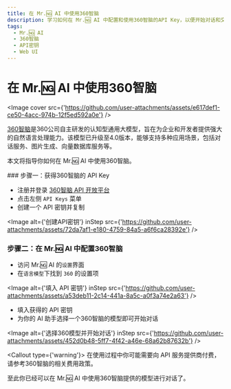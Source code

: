 ```yaml
---
title: 在 Mr.🆖 AI 中使用360智脑
description: 学习如何在 Mr.🆖 AI 中配置和使用360智脑的API Key，以便开始对话和交互。
tags:
  - Mr.🆖 AI
  - 360智脑
  - API密钥
  - Web UI
---
```


# 在 Mr.🆖 AI 中使用360智脑

<Image
  cover
  src={'https://github.com/user-attachments/assets/e617def1-ce50-4acc-974b-12f5ed592a0e'}
/>

[360智脑](https://ai.360.com/)是360公司自主研发的认知型通用大模型，旨在为企业和开发者提供强大的自然语言处理能力。该模型已升级至4.0版本，能够支持多种应用场景，包括对话服务、图片生成、向量数据库服务等。

本文将指导你如何在 Mr.🆖 AI 中使用360智脑。

<Steps>
### 步骤一：获得360智脑的 API Key

- 注册并登录 [360智脑 API 开放平台](https://ai.360.com/platform/keys)
- 点击左侧 `API Keys` 菜单
- 创建一个 API 密钥并复制

<Image
  alt={'创建API密钥'}
  inStep
  src={'https://github.com/user-attachments/assets/72da7af1-e180-4759-84a5-a6f6ca28392e'}
/>

### 步骤二：在 Mr.🆖 AI 中配置360智脑

- 访问 Mr.🆖 AI 的`设置`界面
- 在`语言模型`下找到 `360` 的设置项

<Image
  alt={'填入 API 密钥'}
  inStep
  src={'https://github.com/user-attachments/assets/a53deb11-2c14-441a-8a5c-a0f3a74e2a63'}
/>

- 填入获得的 API 密钥
- 为你的 AI 助手选择一个360智脑的模型即可开始对话

<Image
  alt={'选择360模型并开始对话'}
  inStep
  src={'https://github.com/user-attachments/assets/452d0b48-5ff7-4f42-a46e-68a62b87632b'}
/>

<Callout type={'warning'}>
  在使用过程中你可能需要向 API 服务提供商付费，请参考360智脑的相关费用政策。
</Callout>

</Steps>

至此你已经可以在 Mr.🆖 AI 中使用360智脑提供的模型进行对话了。
